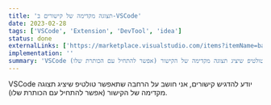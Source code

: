 ```yaml
---
title: 'תצוגה מקדימה של קישורים ב-VSCode'
date: 2023-02-28
tags: ['VSCode', 'Extension', 'DevTool', 'idea']
status: done
externalLinks: ['https://marketplace.visualstudio.com/items?itemName=baruchiro.url-title-preview']
implementation: ''
summary: 'VSCode יודע להדגיש קישורים, אני חושב על הרחבה שתאפשר טולטיפ שיציג תצוגה מקדימה של הקישור (אפשר להתחיל עם הכותרת שלו).'
---
```


VSCode יודע להדגיש קישורים, אני חושב על הרחבה שתאפשר טולטיפ שיציג תצוגה מקדימה של הקישור (אפשר להתחיל עם הכותרת שלו).

